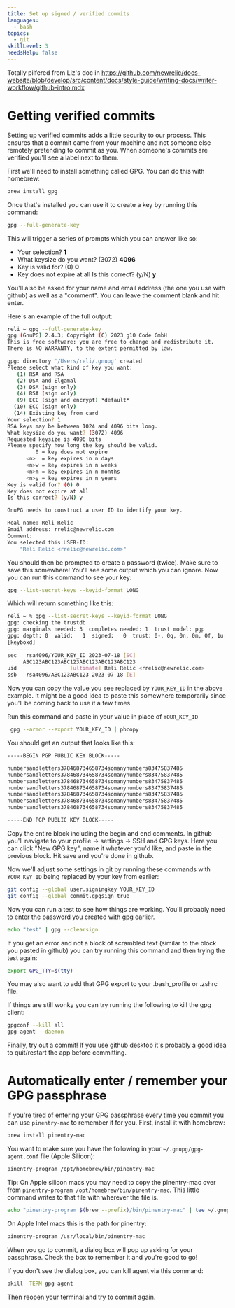 ```yaml
---
title: Set up signed / verified commits
languages:
  - bash
topics:
  - git
skillLevel: 3
needsHelp: false
---
```


Totally pilfered from Liz's doc in https://github.com/newrelic/docs-website/blob/develop/src/content/docs/style-guide/writing-docs/writer-workflow/github-intro.mdx

# Getting verified commits

Setting up verified commits adds a little security to our process. This ensures that a commit came from your machine and not someone else remotely pretending to commit as you. When someone's commits are verified you'll see a label next to them.

First we'll need to install something called GPG. You can do this with homebrew:

```bash
brew install gpg
```

Once that's installed you can use it to create a key by running this command:

```bash
gpg --full-generate-key
```

This will trigger a series of prompts which you can answer like so:

- Your selection? **1**
- What keysize do you want? (3072) **4096**
- Key is valid for? (0) **0**
- Key does not expire at all Is this correct? (y/N) **y**

You'll also be asked for your name and email address (the one you use with github) as well as a "comment". You can leave the comment blank and hit enter.

Here's an example of the full output:

```bash
reli ~ gpg --full-generate-key
gpg (GnuPG) 2.4.3; Copyright (C) 2023 g10 Code GmbH
This is free software: you are free to change and redistribute it.
There is NO WARRANTY, to the extent permitted by law.

gpg: directory '/Users/reli/.gnupg' created
Please select what kind of key you want:
   (1) RSA and RSA
   (2) DSA and Elgamal
   (3) DSA (sign only)
   (4) RSA (sign only)
   (9) ECC (sign and encrypt) *default*
  (10) ECC (sign only)
  (14) Existing key from card
Your selection? 1
RSA keys may be between 1024 and 4096 bits long.
What keysize do you want? (3072) 4096
Requested keysize is 4096 bits
Please specify how long the key should be valid.
         0 = key does not expire
      <n>  = key expires in n days
      <n>w = key expires in n weeks
      <n>m = key expires in n months
      <n>y = key expires in n years
Key is valid for? (0) 0
Key does not expire at all
Is this correct? (y/N) y

GnuPG needs to construct a user ID to identify your key.

Real name: Reli Relic
Email address: rrelic@newrelic.com
Comment:
You selected this USER-ID:
    "Reli Relic <rrelic@newrelic.com>"
```

You should then be prompted to create a password (twice). Make sure to save this somewhere! You'll see some output which you can ignore. Now you can run this command to see your key:

```bash
gpg --list-secret-keys --keyid-format LONG
```

Which will return something like this:

```bash
reli ~ % gpg --list-secret-keys --keyid-format LONG
gpg: checking the trustdb
gpg: marginals needed: 3  completes needed: 1  trust model: pgp
gpg: depth: 0  valid:   1  signed:   0  trust: 0-, 0q, 0n, 0m, 0f, 1u
[keyboxd]
---------
sec   rsa4096/YOUR_KEY_ID 2023-07-18 [SC]
     ABC123ABC123ABC123ABC123ABC123ABC123
uid                 [ultimate] Reli Relic <rrelic@newrelic.com>
ssb   rsa4096/ABC123ABC123 2023-07-18 [E]
```

Now you can copy the value you see replaced by `YOUR_KEY_ID` in the above example. It might be a good idea to paste this somewhere temporarily since you'll be coming back to use it a few times.

Run this command and paste in your value in place of `YOUR_KEY_ID`

```bash
 gpg --armor --export YOUR_KEY_ID | pbcopy
```

You should get an output that looks like this:

```bash
-----BEGIN PGP PUBLIC KEY BLOCK-----

numbersandletters378468734658734somanynumbers83475837485
numbersandletters378468734658734somanynumbers83475837485
numbersandletters378468734658734somanynumbers83475837485
numbersandletters378468734658734somanynumbers83475837485
numbersandletters378468734658734somanynumbers83475837485
numbersandletters378468734658734somanynumbers83475837485
numbersandletters378468734658734somanynumbers83475837485

-----END PGP PUBLIC KEY BLOCK-----
```

Copy the entire block including the begin and end comments. In github you'll navigate to your profile -> settings -> SSH and GPG keys. Here you can click "New GPG key", name it whatever you'd like, and paste in the previous block. Hit save and you're done in github.

Now we'll adjust some settings in git by running these commands with `YOUR_KEY_ID` being replaced by your key from earlier:

```bash
git config --global user.signingkey YOUR_KEY_ID
git config --global commit.gpgsign true
```

Now you can run a test to see how things are working. You'll probably need to enter the password you created with gpg earlier.

```bash
echo "test" | gpg --clearsign
```

If you get an error and not a block of scrambled text (similar to the block you pasted in github) you can try running this command and then trying the test again:

```bash
export GPG_TTY=$(tty)
```

You may also want to add that GPG export to your .bash_profile or .zshrc file.

If things are still wonky you can try running the following to kill the gpg client:

```bash
gpgconf --kill all
gpg-agent --daemon
```

Finally, try out a commit! If you use github desktop it's probably a good idea to quit/restart the app before committing.

# Automatically enter / remember your GPG passphrase

If you're tired of entering your GPG passphrase every time you commit you can use `pinentry-mac` to remember it for you. First, install it with homebrew:

```bash
brew install pinentry-mac
```

You want to make sure you have the following in your `~/.gnupg/gpg-agent.conf` file (Apple Silicon):

```bash
pinentry-program /opt/homebrew/bin/pinentry-mac
```

Tip: On Apple silicon macs you may need to copy the pinentry-mac over from `pinentry-program /opt/homebrew/bin/pinentry-mac`. This little command writes to that file with wherever the file is.

```bash
echo "pinentry-program $(brew --prefix)/bin/pinentry-mac" | tee ~/.gnupg/gpg-agent.conf
```

On Apple Intel macs this is the path for pinentry:

```bash
pinentry-program /usr/local/bin/pinentry-mac
```

When you go to commit, a dialog box will pop up asking for your passphrase. Check the box to remember it and you're good to go!

If you don't see the dialog box, you can kill agent via this command:

```bash
pkill -TERM gpg-agent
```

Then reopen your terminal and try to commit again.
